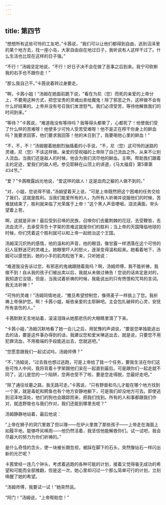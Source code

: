 ```yaml
---
---
---
```

title: 第四节
---




“想想所有这些可怜的工友吧，”卡茜说，“我们可以让他们都得到自由，逃到沼泽里的某个地方去，找一座小岛，大家自由自在地过日子，我听说有人这样干过了。什么生活也比现在这样的日子强。”

“不行！”汤姆坚定地说，“不行！好日子决不会在做了恶事之后到来。我宁可砍断我的右手也不跟你走！”

“那么我自己干。”卡茜说着转过身要走。

“啊，卡茜小姐！”汤姆在她面前跪下说，“看在为尼（您）而死的亲爱的上帝分上，不要用这种方式，把您宝贵的灵魂出卖给魔鬼！除了邪恶之外，这样做不会有什么好结果的。上帝并没有号召我们发泄怒气。我们必须受苦，等待他解救我们的时间到来。”

“等待？”卡茜说，“难道我没有等待吗？我等得头都晕了，心都死了！他使我们受了什么样的苦难呀！他使多少可怜人受苦受难呀！他不是正在榨干你身上的鲜血吗？我要求回答，他们要求我回答！他的末日到了，我要喝他心里的鲜血！”

“不，不，不！”汤姆握着她剧烈抽搐着的小手说，“不，尼（您）这可怜的迷路的灵魂，尼（您）不该这样做。亲爱的受祝福的上帝除了自己流血之外，从来不让别人流血。当我们还是敌人的时候，他会为我们流尽他的鲜血。主啊，帮助我们跟着主的足迹，爱我们的敌人吧。参见耶稣在山顶上的讲道，《马太福音》第5章第434节。”

“爱？”卡茜眼露凶光地说，“爱这样的敌人！这是血肉之躯的人做不到的。”

“对，小姐，您说得不错，”汤姆望着天上说，“可是上帝既然把这个困难的任务交给了我们，这就是胜利。当我们能爱所有的人，为所有人祈祷并说服他们的时候，苦难就结束了，胜利就来临了光荣属于上帝！”这个黑人声音哽咽，泪流满面，举头望着上苍。

啊，这就是非洲！最后受到召唤的民族，召唤你们去戴荆棘的花冠，去受鞭笞，去流血流汗，去承受背负十字架的苦难这就是你们的胜利；当上帝的天国降临地球的时候，你们凭着这个胜利就可以和上帝一起统治这个王国。

汤姆深沉炽热的感情，他的温和的声音，他的眼泪，像甘露一样洒落在这个可怜的妇人狂野迷茫的灵魂上。她眼里吓人的怒火，逐渐变得温和起来。她看着地下，汤姆可以感觉到，她的小手的肌肉松弛下来，只听她说：

“难道我没告诉过您，有邪恶的鬼魂跟随着我吗？啊，汤姆师傅，我不能祈祷，我做不到！自从我的孩子们被出卖以后，我就从未做过祷告！您说的话肯定是对的，我知道它没错，但是，当我试着祈祷的时候，我能说出的只有愤恨和咒骂的言词。我无法祈祷！”

“可怜的灵魂！”汤姆同情地说，“撒旦希望控制您，像筛麦子一样挑上了您。我祈祷上帝保护您。啊！卡茜小姐，皈依亲爱的主耶稣吧。主会包扎破碎的心灵，安抚所有哀伤的人。”

卡茜默默无言地站着，滚滚泪珠从她那悲伤的大眼睛里滴了下来。

“卡茜小姐，”汤姆沉默地看了她一会儿之后，用犹豫的声调说，“要是您单独能逃出去的话，要是这件事办得到的话，我建议您和爱米琳逃出去，就是说，只要您不用犯罪流血，不用极端的手段能逃出去，您就逃吧。”

“您愿意跟我们一起试试吗，汤姆师傅？”

“不，”汤姆说，“过去我也想过逃跑，可是上帝给了我一个任务，要我生活在你们这些可怜人中间，我将背着十字架跟他们呆在一起直到最后。可是跟你们一起走就不同了，这儿是您的一个陷阱，您再也受不了啦，要是您走得脱，您最好走吧。”

“除了通往坟墓之路，我无路可走。”卡茜说，“只有野兽和鸟儿才能在哪个地方找到一个家，就是毒蛇和鳄鱼也有个地方安静地躺下，可是我们却没地方可去。即使逃到沼泽地深处，他们的狗也会跟踪而来，把我们找到。所有的人和事都跟我们作对，就连野兽也与我们作对，我们还能到哪里去呢？”

汤姆静静地站着，最后他说：

“上帝在狮子的洞穴里救了但以理——在炉火里救了那些孩子——上帝走在海面上如履平地，能够呼风唤雨——他仍然活着，我坚信他能解救你们。试一试吧，我会尽最大的努力为你们祈祷的。”

是什么奇怪的念头，使一块被长期忽视，被踩在脚下的石头，突然像钻石一样闪出新的光芒呢？

卡茜曾经一连几个钟头，考虑着逃跑的各种可能的计划，接着又觉得毫无成功的希望和可能而全部推翻，但是这一次，她心里却闪过一个那么简单可行的计划，立刻唤醒了她的希望。

“汤姆师傅，我要试一试！”她突然说。

“阿门！”汤姆说，“上帝帮助您！”